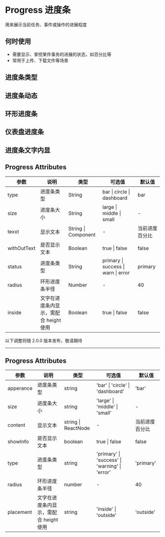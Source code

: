 # Progress 进度条

用来展示当前任务、事件或操作的进展程度

## 何时使用

- 需要显示、掌控某件事务的进展的状态，如百分比等
- 常用于上传、下载文件等场景

## 进度条类型


<DemoType />

## 进度条动态


<DemoActive />

## 环形进度条


<DemoCircle />

## 仪表盘进度条


<DemoDash />

## 进度条文字内显


<DemoWord />

## Progress Attributes

| 参数        | 说明                                   | 类型                | 可选值                              | 默认值         |
| ----------- | -------------------------------------- | ------------------- | ----------------------------------- | -------------- |
| type        | 进度条类型                             | String              | bar \| circle \| dashboard          | bar            |
| size        | 进度条大小                             | String              | large \| middle \| small            | -              |
| texxt       | 显示文本                               | String \| Component | -                                   | 当前进度百分比 |
| withOutText | 是否显示文本                           | Boolean             | true \| false                       | false          |
| status      | 进度条类型                             | String              | primary \| success \| warn \| error | primary        |
| radius      | 环形进度条半径                         | Number              | -                                   | 40             |
| inside      | 文字在进度条内显示，需配合 height 使用 | Boolean             | true \| false                       | false          |

<div style={{ position: 'relative' }}>
  <span
    style={{
      position: 'absolute',
      background: '#fff',
      left: '50%',
      transform: 'translate(-50%, -50%)',
      fontSize: '14px',
      padding: 8,
      color: '#999'
    }}
  >
    以下调整将随 2.0.0 版本发布，敬请期待
  </span>
  <hr style={{ marginTop: 50, marginBottom: 20, border: '0.5px dashed #c8c8c8' }} />
</div>

## Progress Attributes

| 参数      | 说明                                   | 类型                | 可选值                                         | 默认值         |
| --------- | -------------------------------------- | ------------------- | ---------------------------------------------- | -------------- |
| apperance | 进度条类型                             | string              | 'bar' \| 'circle' \| 'dashboard'               | 'bar'          |
| size      | 进度条大小                             | string              | 'large' \| 'middle' \| 'small'                 | -              |
| content   | 显示文本                               | string \| ReactNode | -                                              | 当前进度百分比 |
| showInfo  | 是否显示文本                           | boolean             | true \| false                                  | false          |
| type      | 进度条类型                             | string              | 'primary' \| 'success' \| 'warning' \| 'error' | 'primary'      |
| radius    | 环形进度条半径                         | number              | -                                              | 40             |
| placement | 文字在进度条内显示，需配合 height 使用 | string              | 'inside' \| 'outside'                          | 'outside'      |
